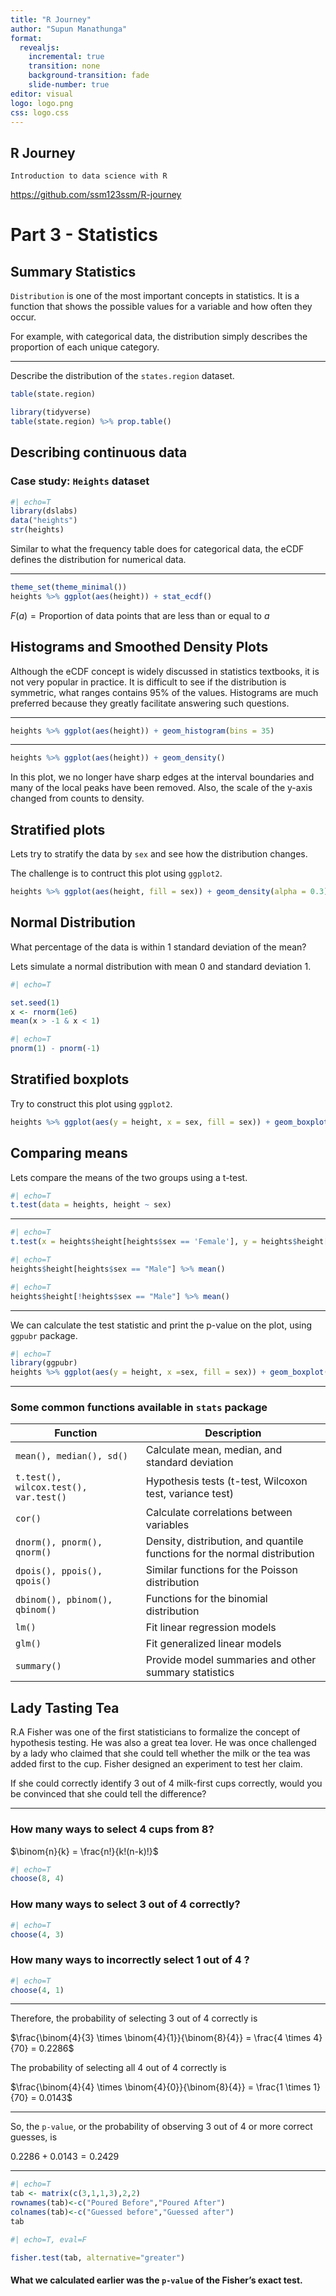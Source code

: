 ```yaml
---
title: "R Journey"
author: "Supun Manathunga"
format: 
  revealjs:
    incremental: true
    transition: none
    background-transition: fade
    slide-number: true
editor: visual
logo: logo.png
css: logo.css
---
```


## R Journey

`Introduction to data science with R`

<https://github.com/ssm123ssm/R-journey>

# Part 3 - Statistics

## Summary Statistics

::: fragment
`Distribution` is one of the most important concepts in statistics. It is a function that shows the possible values for a variable and how often they occur.
:::

::: fragment
For example, with categorical data, the distribution simply describes the proportion of each unique category.
:::

------------------------------------------------------------------------

<div>

Describe the distribution of the `states.region` dataset.

</div>

::: fragment
```r
table(state.region)
```
:::

::: fragment
```r
library(tidyverse)
table(state.region) %>% prop.table()
```
:::

## Describing continuous data

::: fragment
### Case study: `Heights` dataset
:::

::: space
:::

::: fragment
```r
#| echo=T
library(dslabs)
data("heights")
str(heights)
```
:::

::: space
:::

::: fragment
Similar to what the frequency table does for categorical data, the eCDF defines the distribution for numerical data.
:::

------------------------------------------------------------------------

<div>

```r
theme_set(theme_minimal())
heights %>% ggplot(aes(height)) + stat_ecdf()
```

</div>

$F(a) = \mbox{Proportion of data points that are less than or equal to }a$

## Histograms and Smoothed Density Plots

Although the eCDF concept is widely discussed in statistics textbooks, it is not very popular in practice. It is difficult to see if the distribution is symmetric, what ranges contains 95% of the values. Histograms are much preferred because they greatly facilitate answering such questions.

------------------------------------------------------------------------

<div>

```r
heights %>% ggplot(aes(height)) + geom_histogram(bins = 35)
```

</div>

------------------------------------------------------------------------

<div>

```r
heights %>% ggplot(aes(height)) + geom_density()
```

</div>

In this plot, we no longer have sharp edges at the interval boundaries and many of the local peaks have been removed. Also, the scale of the y-axis changed from counts to density.

## Stratified plots

Lets try to stratify the data by `sex` and see how the distribution changes.

::: fragment
The challenge is to contruct this plot using `ggplot2`.
:::

::: fragment
```r
heights %>% ggplot(aes(height, fill = sex)) + geom_density(alpha = 0.3)
```
:::

## Normal Distribution

What percentage of the data is within 1 standard deviation of the mean?

::: fragment
Lets simulate a normal distribution with mean 0 and standard deviation 1.
:::

::: fragment
```r
#| echo=T

set.seed(1)
x <- rnorm(1e6)
mean(x > -1 & x < 1)
```
:::

::: fragment
```r
#| echo=T
pnorm(1) - pnorm(-1)
```
:::

## Stratified boxplots

::: fragment
Try to construct this plot using `ggplot2`.
:::

::: fragment
```r
heights %>% ggplot(aes(y = height, x = sex, fill = sex)) + geom_boxplot(alpha = 0.3)
```
:::

## Comparing means

::: fragment
Lets compare the means of the two groups using a t-test.
:::

::: fragment
```r
#| echo=T
t.test(data = heights, height ~ sex)
```
:::

------------------------------------------------------------------------

<div>

```r
#| echo=T
t.test(x = heights$height[heights$sex == 'Female'], y = heights$height[heights$sex == 'Male'])
```

</div>

::: space
:::

::: fragment
```r
#| echo=T
heights$height[heights$sex == "Male"] %>% mean()
```
:::

::: space
:::

::: fragment
```r
#| echo=T
heights$height[!heights$sex == "Male"] %>% mean()
```
:::

------------------------------------------------------------------------

We can calculate the test statistic and print the p-value on the plot, using `ggpubr` package.

::: fragment
```r
#| echo=T
library(ggpubr)
heights %>% ggplot(aes(y = height, x =sex, fill = sex)) + geom_boxplot(alpha = 0.3) + stat_compare_means(method = 't.test')
```
:::

------------------------------------------------------------------------

### Some common functions available in `stats` package

::: {.space}
:::

::: {.bigtable}



| **Function**                        | **Description**                                                           |
|------------------------------|------------------------------------------|
| `mean(), median(), sd()`            | Calculate mean, median, and standard deviation                            |
| `t.test(), wilcox.test(), var.test()` | Hypothesis tests (t-test, Wilcoxon test, variance test)                   |
| `cor()`                               | Calculate correlations between variables                                  |
| `dnorm(), pnorm(), qnorm()`           | Density, distribution, and quantile functions for the normal distribution |
| `dpois(), ppois(), qpois()`           | Similar functions for the Poisson distribution                            |
| `dbinom(), pbinom(), qbinom()`        | Functions for the binomial distribution                                   |
| `lm()`                                | Fit linear regression models                                              |
| `glm()`                               | Fit generalized linear models                                             |
| `summary()`                           | Provide model summaries and other summary statistics                      |

:::


## Lady Tasting Tea

::: {.fragment}
R.A Fisher was one of the first statisticians to formalize the concept of hypothesis testing. He was also a great tea lover. He was once challenged by a lady who claimed that she could tell whether the milk or the tea was added first to the cup. Fisher designed an experiment to test her claim.
:::

::: {.fragment}
If she could correctly identify 3 out of 4 milk-first cups correctly, would you be convinced that she could tell the difference?
:::

---

### How many ways to select 4 cups from 8?

::: {.space}
:::

::: {.fragment}
$\binom{n}{k} = \frac{n!}{k!(n-k)!}$
:::

::: {.space}
:::

::: {.fragment}
```r
#| echo=T
choose(8, 4)
```
:::

::: {.space}
:::

::: {.fragment}
### How many ways to select 3 out of 4 correctly?
::: 

::: {.fragment}
```r
#| echo=T
choose(4, 3)
```
:::

::: {.space}
:::

::: {.fragment}
### How many ways to incorrectly select 1 out of 4 ?
::: 

::: {.fragment}
```r
#| echo=T
choose(4, 1)
```
:::

---

Therefore, the probability of selecting 3 out of 4 correctly is

:::{.space}
:::

$\frac{\binom{4}{3} \times \binom{4}{1}}{\binom{8}{4}} = \frac{4 \times 4}{70} = 0.2286$

::: {.space}
:::

The probability of selecting all 4 out of 4 correctly is

::: {.space}
:::

$\frac{\binom{4}{4} \times \binom{4}{0}}{\binom{8}{4}} = \frac{1 \times 1}{70} = 0.0143$

::: {.space}
:::

---

So, the `p-value`, or the probability of observing 3 out of 4 or more correct guesses, is

::: {.space}
:::

$0.2286 + 0.0143 = 0.2429$




::: {.space}
:::

---

::: {}
```r
#| echo=T
tab <- matrix(c(3,1,1,3),2,2)
rownames(tab)<-c("Poured Before","Poured After")
colnames(tab)<-c("Guessed before","Guessed after")
tab
```
:::

::: {.space}
:::
::: {.space}
:::


::: {.fragment}
```r
#| echo=T, eval=F

fisher.test(tab, alternative="greater")
```
:::

::: {.space}
:::

::: {.space}
:::


::: {.fragment}
#### What we calculated earlier was the `p-value` of the Fisher's exact test.
:::

